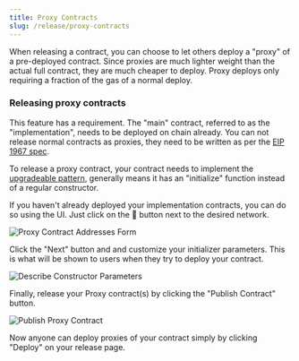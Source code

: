 ```yaml
---
title: Proxy Contracts
slug: /release/proxy-contracts
---
```


When releasing a contract, you can choose to let others deploy a "proxy" of a pre-deployed contract. Since proxies are much lighter weight than the actual full contract, they are much cheaper to deploy. Proxy deploys only requiring a fraction of the gas of a normal deploy.

### Releasing proxy contracts

This feature has a requirement. The "main" contract, referred to as the "implementation", needs to be deployed on chain already. You can not release normal contracts as proxies, they need to be written as per the [EIP 1967 spec](https://eips.ethereum.org/EIPS/eip-1967).

To release a proxy contract, your contract needs to implement the [upgradeable pattern](https://docs.openzeppelin.com/upgrades-plugins/1.x/writing-upgradeable), generally means it has an "initialize" function instead of a regular constructor.

If you haven't already deployed your implementation contracts, you can do so using the UI. Just click on the 🚀 button next to the desired network.

![Proxy Contract Addresses Form](/assets/publish/proxy-address.png)

Click the "Next" button and and customize your initializer parameters. This is what will be shown to users when they try to deploy your contract.

![Describe Constructor Parameters](/assets/publish/contract-parameters.png)

Finally, release your Proxy contract(s) by clicking the "Publish Contract" button.

![Publish Proxy Contract](/assets/publish/proxy-publish.png)

Now anyone can deploy proxies of your contract simply by clicking "Deploy" on your release page.
